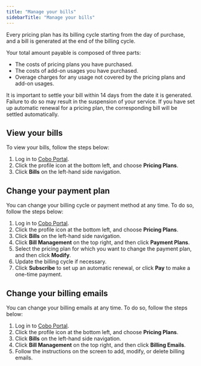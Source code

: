```yaml
---
title: "Manage your bills"
sidebarTitle: "Manage your bills"
---
```


Every pricing plan has its billing cycle starting from the day of purchase, and a bill is generated at the end of the billing cycle.

Your total amount payable is composed of three parts:

- The costs of pricing plans you have purchased.
- The costs of add-on usages you have purchased.
- Overage charges for any usage not covered by the pricing plans and add-on usages.

It is important to settle your bill within 14 days from the date it is generated. Failure to do so may result in the suspension of your service. If you have set up automatic renewal for a pricing plan, the corresponding bill will be settled automatically.

## View your bills

To view your bills, follow the steps below:

1. Log in to [Cobo Portal](https://portal.cobo.com/login).
2. Click the profile icon at the bottom left, and choose **Pricing Plans**. 
3. Click **Bills** on the left-hand side navigation.

## Change your payment plan

You can change your billing cycle or payment method at any time. To do so, follow the steps below:

1. Log in to [Cobo Portal](https://portal.cobo.com/login).
2. Click the profile icon at the bottom left, and choose **Pricing Plans**. 
3. Click **Bills** on the left-hand side navigation.
4. Click **Bill Management** on the top right, and then click **Payment Plans**.
5. Select the pricing plan for which you want to change the payment plan, and then click **Modify**.
6. Update the billing cycle if necessary.
7. Click **Subscribe** to set up an automatic renewal, or click **Pay** to make a one-time payment.

## Change your billing emails

You can change your billing emails at any time. To do so, follow the steps below:

1. Log in to [Cobo Portal](https://portal.cobo.com/login).
2. Click the profile icon at the bottom left, and choose **Pricing Plans**. 
3. Click **Bills** on the left-hand side navigation.
4. Click **Bill Management** on the top right, and then click **Billing Emails**.
5. Follow the instructions on the screen to add, modify, or delete billing emails.